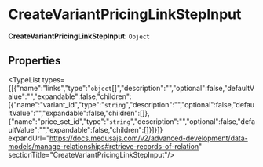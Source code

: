
# CreateVariantPricingLinkStepInput

 **CreateVariantPricingLinkStepInput**: `Object`

## Properties

<TypeList types={[{"name":"links","type":"`object`[]","description":"","optional":false,"defaultValue":"","expandable":false,"children":[{"name":"variant_id","type":"`string`","description":"","optional":false,"defaultValue":"","expandable":false,"children":[]},{"name":"price_set_id","type":"`string`","description":"","optional":false,"defaultValue":"","expandable":false,"children":[]}]}]} expandUrl="https://docs.medusajs.com/v2/advanced-development/data-models/manage-relationships#retrieve-records-of-relation" sectionTitle="CreateVariantPricingLinkStepInput"/>
